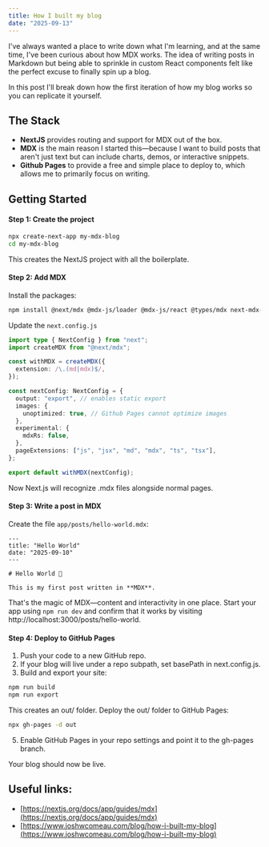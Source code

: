 ```yaml
---
title: How I built my blog
date: "2025-09-13"
---
```


I've always wanted a place to write down what I'm learning, and at the same time, I've been curious about how MDX works. The idea of writing posts in Markdown but being able to sprinkle in custom React components felt like the perfect excuse to finally spin up a blog.

In this post I'll break down how the first iteration of how my blog works so you can replicate it yourself.

## The Stack
- **NextJS** provides routing and support for MDX out of the box.
- **MDX** is the main reason I started this—because I want to build posts that aren't just text but can include charts, demos, or interactive snippets.
- **Github Pages** to provide a free and simple place to deploy to, which allows me to primarily focus on writing.

## Getting Started

#### Step 1: Create the project

```bash
npx create-next-app my-mdx-blog
cd my-mdx-blog
```

This creates the NextJS project with all the boilerplate.

#### Step 2: Add MDX

Install the packages:

```bash
npm install @next/mdx @mdx-js/loader @mdx-js/react @types/mdx next-mdx-remote
```

Update the `next.config.js`

```ts
import type { NextConfig } from "next";
import createMDX from "@next/mdx";

const withMDX = createMDX({
  extension: /\.(md|mdx)$/,
});

const nextConfig: NextConfig = {
  output: "export", // enables static export
  images: {
    unoptimized: true, // Github Pages cannot optimize images
  },
  experimental: {
    mdxRs: false,
  },
  pageExtensions: ["js", "jsx", "md", "mdx", "ts", "tsx"],
};

export default withMDX(nextConfig);
```

Now Next.js will recognize .mdx files alongside normal pages.

#### Step 3: Write a post in MDX

Create the file `app/posts/hello-world.mdx`:

```mdx
---
title: "Hello World"
date: "2025-09-10"
---

# Hello World 👋

This is my first post written in **MDX**.
```

That's the magic of MDX—content and interactivity in one place. Start your app using `npm run dev` and confirm that it works by visiting http://localhost:3000/posts/hello-world.

#### Step 4: Deploy to GitHub Pages
1. Push your code to a new GitHub repo.
2. If your blog will live under a repo subpath, set basePath in next.config.js.
3. Build and export your site:
  ```bash
  npm run build
  npm run export
  ```
  This creates an out/ folder.
  Deploy the out/ folder to GitHub Pages:
  ```bash
  npx gh-pages -d out
  ```
5. Enable GitHub Pages in your repo settings and point it to the gh-pages branch.

Your blog should now be live.

## Useful links:
- [https://nextjs.org/docs/app/guides/mdx](https://nextjs.org/docs/app/guides/mdx)
- [https://www.joshwcomeau.com/blog/how-i-built-my-blog](https://www.joshwcomeau.com/blog/how-i-built-my-blog)